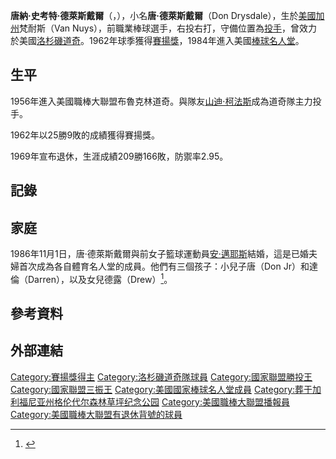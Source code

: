 {{noteTA
|G1=美国地名
|1=zh-cn:唐纳德; zh-tw:唐納
|2=zh-cn:斯科特; zh-tw:史考特
|3=zh-cn:德赖斯代尔; zh-tw:德萊斯戴爾
}}
{{Infobox baseball biography
|name=唐·德萊斯戴爾<br />Don Drysdale
|image= Don Drysdale - Los Angeles Dodgers - 1961.jpg
|image_size  =
|caption =
|position= [[投手|投手]]
|bats=右
|throws=右
|birth_date= {{Birth date|1936|7|23}}
|birth_place= {{USA}}[[加利福尼亞州|加利福尼亞州]][[梵耐斯|梵耐斯]]
|death_date= {{Death date and age|1993|7|3|1936|7|23}}
|death_place= {{CAN}}[[蒙特婁|蒙特婁]]
|debutleague =美國職棒大聯盟
|debutdate=4月17日
|debutyear=1956年
|debutteam=布魯克林道奇
|finalleague =美國職棒大聯盟
|finaldate=8月5日
|finalyear=1969年
|finalteam=洛杉磯道奇
|statleague =美國職棒大聯盟
|stat1label=勝敗投數
|stat1value=209–166
|stat2label=[[防禦率|防禦率]]
|stat2value=2.95
|stat3label=[[三振|三振]]
|stat3value=2,486
|teams=
* [[洛杉磯道奇|布魯克林/洛杉磯道奇]] ({{mlby|1956}}–{{mlby|1969}})
|highlights=
* 9×[[美國職棒大聯盟全明星賽|全明星賽]] （[[1959年美國職棒大聯盟全明星賽_(第一場)|1959]],[[1959年美國職棒大聯盟全明星賽_(第二場)|1959²]], [[1961年美國職棒大聯盟全明星賽_(第二場)|1961²]],[[1962年美國職棒大聯盟全明星賽_(第一場)|1962]],[[1963年美國職棒大聯盟全明星賽|1963]]–[[1965年美國職棒大聯盟全明星賽|1965]],[[1967年美國職棒大聯盟全明星賽|1967]],[[1968年美國職棒大聯盟全明星賽|1968]]）
* 3×[[世界大賽|世界大賽]]冠軍 ([[1959年世界大賽|1959]],[[1963年世界大賽|1963]],[[1965年世界大賽|1965]])
* [[賽揚獎|賽揚獎]] (1962)
* [[美國職棒大聯盟勝投王|大聯盟勝投王]] (1962)
* 3×[[美國職棒大聯盟三振王|大聯盟三振王]] (1959,1960,1962)
* [[洛杉磯道奇|洛杉磯道奇]]退休號碼#53
|hoflink  = 美國國家棒球名人堂暨博物館
|hoftype  = 美國棒球名人堂
|hofdate= 1984年
|hofvote= 78.41% (第十年票選)
}}

'''唐納·史考特·德萊斯戴爾'''（{{lang-en|Donald Scott Drysdale}}，{{bd|1936年|7月23日|1993年|7月3日|catIdx=Drysdale, Don}}），小名'''唐·德萊斯戴爾'''（Don Drysdale），生於[[美國|美國]][[加州|加州]]梵耐斯（Van Nuys），前職業棒球選手，右投右打，守備位置為[[投手|投手]]，曾效力於美國[[洛杉磯道奇|洛杉磯道奇]]。1962年球季獲得[[賽揚獎|賽揚獎]]，1984年進入美國[[棒球名人堂|棒球名人堂]]。
==生平==
1956年進入美國職棒大聯盟布魯克林道奇。與隊友[[山迪·柯法斯|山迪·柯法斯]]成為道奇隊主力投手。

1962年以25勝9敗的成績獲得賽揚獎。

1969年宣布退休，生涯成績209勝166敗，防禦率2.95。

==記錄==

==家庭==
1986年11月1日，唐·德萊斯戴爾與前女子籃球運動員[[安·邁耶斯|安·邁耶斯]]結婚，這是已婚夫婦首次成為各自體育名人堂的成員。他們有三個孩子：小兒子唐（Don Jr）和達倫（Darren），以及女兒德露（Drew）<ref>{{cite news |last=Lyons |first=Richard D. |title=Don Drysdale, Hall of Fame Pitcher, Dies at 56 |url=https://www.nytimes.com/1993/07/05/obituaries/don-drysdale-hall-of-fame-pitcher-dies-at-56.html |accessdate=April 22, 2014 |newspaper=The New York Times |date=July 5, 1993 |archive-date=2020-10-06 |archive-url=https://web.archive.org/web/20201006152055/https://www.nytimes.com/1993/07/05/obituaries/don-drysdale-hall-of-fame-pitcher-dies-at-56.html |dead-url=no }}</ref>。

==參考資料==
{{reflist}}

==外部連結==
{{1959年世界大賽冠軍洛杉磯道奇隊名單}}
{{1963年世界大賽冠軍洛杉磯道奇隊名單}}
{{1965年世界大賽冠軍洛杉磯道奇隊名單}}
{{美國棒球名人堂成員}}
{{Authority control}}
{{DEFAULTSORT:Drysdale,Don}}
[[Category:賽揚獎得主|Category:賽揚獎得主]]
[[Category:洛杉磯道奇隊球員|Category:洛杉磯道奇隊球員]]
[[Category:國家聯盟勝投王|Category:國家聯盟勝投王]]
[[Category:國家聯盟三振王|Category:國家聯盟三振王]]
[[Category:美國國家棒球名人堂成員|Category:美國國家棒球名人堂成員]]
[[Category:葬于加利福尼亚州格伦代尔森林草坪纪念公园|Category:葬于加利福尼亚州格伦代尔森林草坪纪念公园]]
[[Category:美國職棒大聯盟播報員|Category:美國職棒大聯盟播報員]]
[[Category:美國職棒大聯盟有退休背號的球員|Category:美國職棒大聯盟有退休背號的球員]]